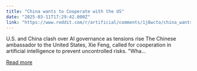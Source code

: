 ```yaml
---
title: "China wants to Cooperate with the US"
date: "2025-03-11T17:29:42.000Z"
link: "https://www.reddit.com/r/artificial/comments/1j8wcto/china_wants_to_cooperate_with_the_us/"
---
```


U.S. and China clash over AI governance as tensions rise
 The Chinese ambassador to the United States, Xie Feng, called for cooperation in artificial intelligence to prevent uncontrolled risks. 
 "Wha...

[Read more](https://www.reddit.com/r/artificial/comments/1j8wcto/china_wants_to_cooperate_with_the_us/)

